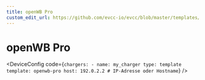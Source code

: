 ```yaml
---
title: openWB Pro
custom_edit_url: https://github.com/evcc-io/evcc/blob/master/templates/definition/charger/openwb-pro.yaml
---
```



# openWB Pro

<DeviceFeatures features="1p3p,mA,iso151182" />

<DeviceConfig code={`chargers:
    - name: my_charger
      type: template
      template: openwb-pro
      host: 192.0.2.2 # IP-Adresse oder Hostname`}  />

